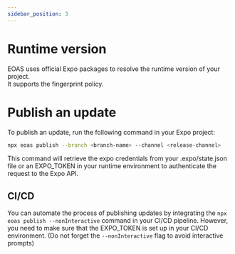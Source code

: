 ```yaml
---
sidebar_position: 3
---
```


# Runtime version

EOAS uses official Expo packages to resolve the runtime version of your project.  
It supports the fingerprint policy.

# Publish an update

To publish an update, run the following command in your Expo project:

```bash
npx eoas publish --branch <branch-name> --channel <release-channel>
```

This command will retrieve the expo credentials from your .expo/state.json file or an EXPO_TOKEN in your runtime environment to authenticate
the request to the Expo API.


## CI/CD

You can automate the process of publishing updates by integrating the `npx eoas publish --nonInteractive` command in your CI/CD pipeline.
However, you need to make sure that the EXPO_TOKEN is set up in your CI/CD environment.
(Do not forget the `--nonInteractive` flag to avoid interactive prompts)